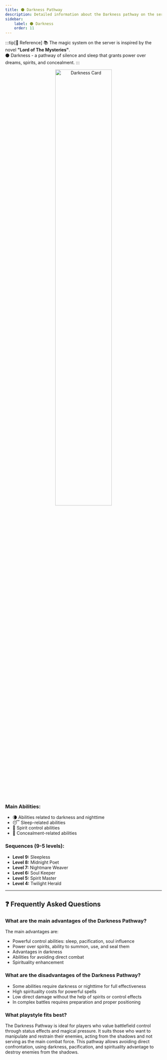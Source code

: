 ```yaml
---
title: ⚫ Darkness Pathway
description: Detailed information about the Darkness pathway on the server
sidebar:
    label: ⚫ Darkness
    order: 11
---
```


:::tip[📖 Reference]
📚 The magic system on the server is inspired by the novel **"Lord of The Mysteries"**.<br/>
⚫ Darkness - a pathway of silence and sleep that grants power over dreams, spirits, and concealment.
:::

<p align="center">
    <img
        src={card.src}
        width="60%"
        alt="Darkness Card"
    />
</p>

### Main Abilities:
- 🌘 Abilities related to darkness and nighttime
- 😴 Sleep-related abilities
- 👻 Spirit control abilities
- 🧿 Concealment-related abilities

### Sequences (9-5 levels):

- **Level 9:** Sleepless
- **Level 8:** Midnight Poet
- **Level 7:** Nightmare Weaver
- **Level 6:** Soul Keeper
- **Level 5:** Spirit Master
- **Level 4:** Twilight Herald
---

## ❓ Frequently Asked Questions

### What are the main advantages of the Darkness Pathway?
The main advantages are:
- Powerful control abilities: sleep, pacification, soul influence
- Power over spirits, ability to summon, use, and seal them
- Advantages in darkness
- Abilities for avoiding direct combat
- Spirituality enhancement

### What are the disadvantages of the Darkness Pathway?
- Some abilities require darkness or nighttime for full effectiveness
- High spirituality costs for powerful spells
- Low direct damage without the help of spirits or control effects
- In complex battles requires preparation and proper positioning

### What playstyle fits best?
The Darkness Pathway is ideal for players who value battlefield control through status effects and magical pressure. It suits those who want to manipulate and restrain their enemies, acting from the shadows and not serving as the main combat force. This pathway allows avoiding direct confrontation, using darkness, pacification, and spirituality advantage to destroy enemies from the shadows.